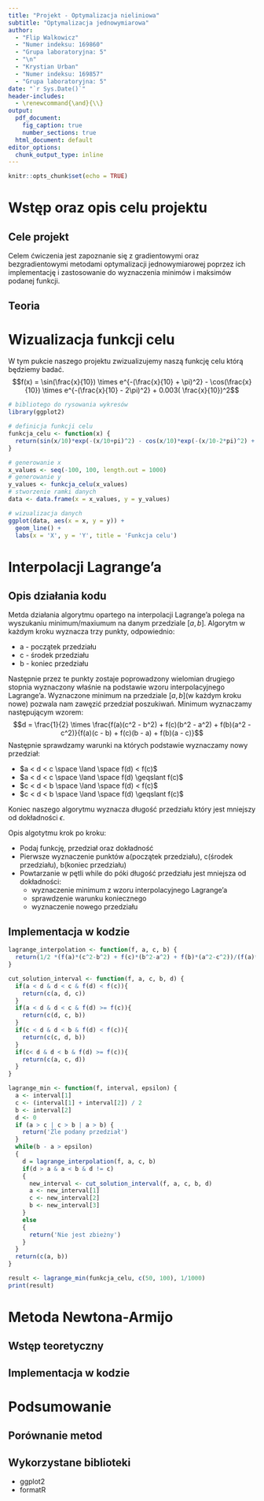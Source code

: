 ```yaml
---
title: "Projekt - Optymalizacja nieliniowa"
subtitle: "Optymalizacja jednowymiarowa"
author: 
  - "Flip Walkowicz"
  - "Numer indeksu: 169860"
  - "Grupa laboratoryjna: 5"
  - "\n"
  - "Krystian Urban"
  - "Numer indeksu: 169857"
  - "Grupa laboratoryjna: 5"
date: "`r Sys.Date()`"
header-includes: 
  - \renewcommand{\and}{\\}
output:
  pdf_document:
    fig_caption: true
    number_sections: true
  html_document: default
editor_options: 
  chunk_output_type: inline
---
```


```r
knitr::opts_chunk$set(echo = TRUE)
```

```{=tex}
\newpage
\renewcommand*\contentsname{Spis treści}
\tableofcontents
\newpage
```
# Wstęp oraz opis celu projektu

<!-- ## Wstęp teoretyczny -->

## Cele projekt

Celem ćwiczenia jest zapoznanie się z gradientowymi oraz bezgradientowymi metodami optymalizacji jednowymiarowej poprzez ich implementację i zastosowanie do wyznaczenia minimów i maksimów podanej funkcji.

## Teoria

\newpage

# Wizualizacja funkcji celu

W tym pukcie naszego projektu zwizualizujemy naszą funkcję celu którą będziemy badać. $$f(x) = \sin(\frac{x}{10}) \times e^{-(\frac{x}{10} + \pi)^2} - \cos(\frac{x}{10}) \times e^{-(\frac{x}{10} - 2\pi)^2} + 0.003( \frac{x}{10})^2$$

```r
# bibliotego do rysowania wykresów
library(ggplot2)

# definicja funkcji celu
funkcja_celu <- function(x) {
  return(sin(x/10)*exp(-(x/10+pi)^2) - cos(x/10)*exp(-(x/10-2*pi)^2) + 0.003*(x/10)^2)
}

# generowanie x
x_values <- seq(-100, 100, length.out = 1000)
# generowanie y
y_values <- funkcja_celu(x_values)
# stworzenie ramki danych
data <- data.frame(x = x_values, y = y_values)

# wizualizacja danych
ggplot(data, aes(x = x, y = y)) +
  geom_line() +
  labs(x = 'X', y = 'Y', title = 'Funkcja celu') 
```

# Interpolacji Lagrange'a

## Opis działania kodu

  Metda działania algorytmu opartego na interpolacji Lagrange'a polega na wyszukaniu minimum/maxiumum na danym przedziale $[a, b]$. 
Algorytm w każdym kroku wyznacza trzy punkty, odpowiednio:

- a - początek przedziału
- c - środek przedziału
- b - koniec przedziału

Następnie przez te punkty zostaje poprowadzony wielomian drugiego stopnia wyznaczony właśnie na podstawie wzoru interpolacyjnego Lagrange'a.
Wyznaczone minimum na przedziale $[a, b]$(w każdym kroku nowe) pozwala nam zawęzić przedział poszukiwań.
Minimum wyznaczamy następującym wzorem:
$$d = \frac{1}{2} \times \frac{f(a)(c^2 - b^2) + f(c)(b^2 - a^2) + f(b)(a^2  - c^2)}{f(a)(c - b) + f(c)(b - a) + f(b)(a - c)}$$
Następnie sprawdzamy warunki na których podstawie wyznaczamy nowy przedział:

- $a < d < c \space \land \space f(d) < f(c)$
- $a < d < c \space \land \space f(d) \geqslant f(c)$
- $c < d < b \space \land \space f(d) < f(c)$
- $c < d < b \space \land \space f(d) \geqslant f(c)$

Koniec naszego algorytmu wyznacza długość przedziału który jest mniejszy od dokładności $\epsilon$.

  Opis algotytmu krok po kroku:

- Podaj funkcję, przedział oraz dokładność
- Pierwsze wyznaczenie punktów a(początek przedziału), c(środek przedziału), b(koniec przedziału)
- Powtarzanie w pętli while do póki długość przedziału jest mniejsza od dokładności:
  + wyznaczenie minimum z wzoru interpolacyjnego Lagrange'a
  + sprawdzenie warunku koniecznego
  + wyznaczenie nowego przedziału
  

## Implementacja w kodzie

```r
lagrange_interpolation <- function(f, a, c, b) {
  return(1/2 *(f(a)*(c^2-b^2) + f(c)*(b^2-a^2) + f(b)*(a^2-c^2))/(f(a)*(c-b) + f(c)*(b-a) + f(b)*(a-c)))
}

cut_solution_interval <- function(f, a, c, b, d) {
  if(a < d & d < c & f(d) < f(c)){
    return(c(a, d, c))
  }
  if(a < d & d < c & f(d) >= f(c)){
    return(c(d, c, b))
  }
  if(c < d & d < b & f(d) < f(c)){
    return(c(c, d, b))
  }
  if(c< d & d < b & f(d) >= f(c)){
    return(c(a, c, d))
  }
}

lagrange_min <- function(f, interval, epsilon) {
  a <- interval[1]
  c <- (interval[1] + interval[2]) / 2
  b <- interval[2]
  d <- 0
  if (a > c | c > b | a > b) {
    return('Źle podany przedział')
  }
  while(b - a > epsilon)
  {
    d = lagrange_interpolation(f, a, c, b)
    if(d > a & a < b & d != c)
    {
      new_interval <- cut_solution_interval(f, a, c, b, d)
      a <- new_interval[1]
      c <- new_interval[2]
      b <- new_interval[3]
    }
    else 
    {
      return('Nie jest zbieżny')
    }
  }
  return(c(a, b))
}

result <- lagrange_min(funkcja_celu, c(50, 100), 1/1000)
print(result)
```

# Metoda Newtona-Armijo

## Wstęp teoretyczny

## Implementacja w kodzie

# Podsumowanie

## Porównanie metod

## Wykorzystane biblioteki

-   ggplot2
-   formatR
